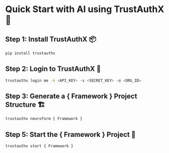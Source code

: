 # Quick Start with AI using TrustAuthX 🚀

<Steps>

## Step 1: Install TrustAuthX 📦

```bash copy showLineNumbers filename="bash"
pip install trustauthx
```

## Step 2: Login to TrustAuthX 🔑

```bash copy showLineNumbers filename="bash"
trustauthx login me -k <API_KEY> -s <SECRET_KEY> -o <ORG_ID>
```

## Step 3: Generate a { Framework } Project Structure 🏗️

```bash copy showLineNumbers filename="bash"
trustauthx neuroform { Framework }
```

## Step 5: Start the { Framework } Project 🎉

```bash copy showLineNumbers filename="bash"
trustauthx start { Framework }
```
</Steps>